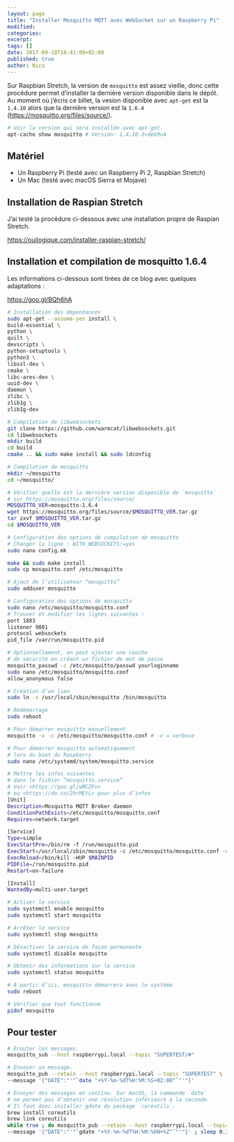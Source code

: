 ```yaml
---
layout: page
title: "Installer Mosquitto MQTT avec WebSocket sur un Raspberry Pi"
modified:
categories:
excerpt:
tags: []
date: 2017-09-18T18:43:00+02:00
published: true
author: Nico
---
```


Sur Raspbian Stretch, la version de `mosquitto` est assez vieille, donc cette procédure permet d’installer la dernière version disponible dans le dépôt. Au moment où j’écris ce billet, la vesion disponible avec `apt-get` est la `1.4.10` alors que la dernière version est la `1.6.4` (<https://mosquitto.org/files/source/>).

```bash
# Voir la version qui sera installée avec apt-get.
apt-cache show mosquitto # Version: 1.4.10-3+deb9u4
```

## Matériel

-   Un Raspberry Pi (testé avec un Raspberry Pi 2, Raspbian Stretch)
-   Un Mac (testé avec macOS Sierra et Mojave)

## Installation de Raspian Stretch

J’ai testé la procédure ci-dessous avec une installation propre de Raspian Stretch.

<https://ouilogique.com/installer-raspian-stretch/>

## Installation et compilation de mosquitto 1.6.4

Les informations ci-dessous sont tirées de ce blog avec quelques adaptations :

<https://goo.gl/BQh6hA>

```bash
# Installation des dépendances
sudo apt-get --assume-yes install \
build-essential \
python \
quilt \
devscripts \
python-setuptools \
python3 \
libssl-dev \
cmake \
libc-ares-dev \
uuid-dev \
daemon \
zlibc \
zlib1g \
zlib1g-dev

# Compilation de libwebsockets
git clone https://github.com/warmcat/libwebsockets.git
cd libwebsockets
mkdir build
cd build
cmake .. && sudo make install && sudo ldconfig

# Compilation de mosquitto
mkdir ~/mosquitto
cd ~/mosquitto/

# Vérifier quelle est la dernière version disponible de `mosquitto`
# sur https://mosquitto.org/files/source/
MOSQUITTO_VER=mosquitto-1.6.4
wget https://mosquitto.org/files/source/$MOSQUITTO_VER.tar.gz
tar zxvf $MOSQUITTO_VER.tar.gz
cd $MOSQUITTO_VER

# Configuration des options de compilation de mosquitto
# Changer la ligne : WITH_WEBSOCKETS:=yes
sudo nano config.mk

make && sudo make install
sudo cp mosquitto.conf /etc/mosquitto

# Ajout de l’utilisateur “mosquitto”
sudo adduser mosquitto

# Configuration des options de mosquitto
sudo nano /etc/mosquitto/mosquitto.conf
# Trouver et modifier les lignes suivantes :
port 1883
listener 9001
protocol websockets
pid_file /var/run/mosquitto.pid

# Optionnellement, on peut ajouter une couche
# de sécurité en créant un fichier de mot de passe
mosquitto_passwd -c /etc/mosquitto/passwd yourloginname
sudo nano /etc/mosquitto/mosquitto.conf
allow_anonymous false

# Création d’un lien
sudo ln -s /usr/local/sbin/mosquitto /bin/mosquitto

# Redémarrage
sudo reboot

# Pour démarrer mosquitto manuellement
mosquitto -v -c /etc/mosquitto/mosquitto.conf # -v = verbose

# Pour démarrer mosquitto automatiquement
# lors du boot du Raspberry
sudo nano /etc/systemd/system/mosquitto.service

# Mettre les infos suivantes
# dans le fichier “mosquitto.service”
# Voir <https://goo.gl/wMCZFv>
# ou <https://do.co/2hrMEtL> pour plus d’infos
[Unit]
Description=Mosquitto MQTT Broker daemon
ConditionPathExists=/etc/mosquitto/mosquitto.conf
Requires=network.target

[Service]
Type=simple
ExecStartPre=/bin/rm -f /run/mosquitto.pid
ExecStart=/usr/local/sbin/mosquitto -c /etc/mosquitto/mosquitto.conf -d
ExecReload=/bin/kill -HUP $MAINPID
PIDFile=/run/mosquitto.pid
Restart=on-failure

[Install]
WantedBy=multi-user.target

# Activer le service
sudo systemctl enable mosquitto
sudo systemctl start mosquitto

# Arrêter le service
sudo systemctl stop mosquitto

# Désactiver le service de façon permanente
sudo systemctl disable mosquitto

# Obtenir des informations sur le service
sudo systemctl status mosquitto

# À partir d’ici, mosquitto démarrera avec le système
sudo reboot

# Vérifier que tout fonctionne
pidof mosquitto
```

## Pour tester

```bash
# Écouter les messages.
mosquitto_sub --host raspberrypi.local --topic "SUPERTEST/#"
```

```bash
# Envoyer un message.
mosquitto_pub --retain --host raspberrypi.local --topic "SUPERTEST" \
--message '{"DATE":"'"`date "+%Y-%m-%dT%H:%M:%S+02:00"`"'"}'
```

```bash
# Envoyer des messages en continu. Sur macOS, la commande `date`
# ne permet pas d’obtenir une résolution inférieure à la seconde.
# Il faut donc installer gdate du package `coreutils`.
brew install coreutils
brew link coreutils
while true ; do mosquitto_pub --retain --host raspberrypi.local --topic "SUPERTEST" \
--message '{"DATE":"'"`gdate "+%Y-%m-%dT%H:%M:%6N+%Z"`"'"}' ; sleep 0.1 ; done
```

<!--
## Installation de Mosquitto MQTT

-   Sur le Mac, ouvrir le Terminal et taper la commande `ssh pi@raspberrypi.local`. Quand SSH demande d’autoriser la connexion, répondre `yes` en toutes lettres, puis entrer le mot de passe par défaut `raspberry`.
-   Changer la zone horaire avec `sudo raspi-config`, puis sélectionner `4 Localisation Options/I2 Change Timezone`.
-   Installer les mises à jour du système :

```bash
sudo apt-get update # ~ 2 min
sudo apt-get upgrade # ~ 12 min
sudo apt-get dist-upgrade # ~ 0 min
```

-   Installer GNU `screen` :

```bash
sudo apt-get install screen
nano ~/.screenrc
# Ajouter l’instruction suivante dans ~/.screenrc
shell -$SHELL
```

-   Installer `mosquitto` :

```bash
sudo apt-get install mosquitto mosquitto-clients python-mosquitto
```

-   Pour les tests, il faut commenter la ligne suivante dans le fichier `mosquitto.conf`

```bash
sudo nano /etc/mosquitto/conf.d/mosquitto.conf
# Et commenter la ligne ci-dessous
# password_file /etc/mosquitto/passwd
```

-   Le deamon `mosquitto` accepte les commandes suivantes :

```bash
sudo /etc/init.d/mosquitto status
sudo /etc/init.d/mosquitto start
sudo /etc/init.d/mosquitto stop
sudo /etc/init.d/mosquitto reload
sudo /etc/init.d/mosquitto try-restart
```

Il y a deux fichiers de configuration et les deux semblent être utilisés

```bash
/etc/mosquitto/mosquitto.conf # ⇒ configuration globale
/etc/mosquitto/conf.d/mosquitto.conf # ⇒ configuration pour le daemon
```

/var/log/mosquitto/mosquitto.log
/var/lib/mosquitto/mosquitto.db

mosquitto_sub -h test.mosquitto.org -t "SMBA38/#" –v

pi@raspberrypi:~$ mosquitto_pub -h test.mosquitto.org -t SMBA38/temps/Ext -m 17
pi@raspberrypi:~$ mosquitto_pub -h test.mosquitto.org -t SMBA38/temps/Ext -m 15
pi@raspberrypi:~$ mosquitto_pub -h test.mosquitto.org -t SMBA38/temps/Int -m 21

brew install mosquitto

/usr/local/etc/mosquitto/mosquitto.conf

brew services start mosquitto

mosquitto -c /usr/local/etc/mosquitto/mosquitto.conf

[1]: https://www.raspberrypi.org/downloads/raspbian/
[2]: https://etcher.io/
-->
